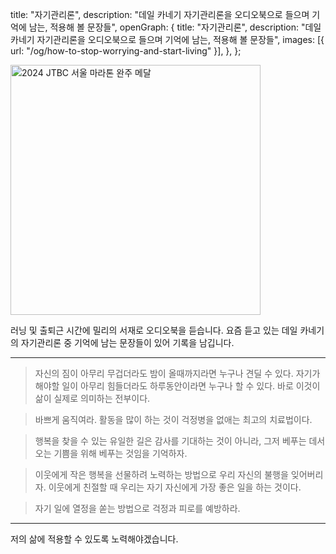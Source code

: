   title: "자기관리론",
  description:
    "데일 카네기 자기관리론을 오디오북으로 들으며 기억에 남는, 적용해 볼 문장들",
  openGraph: {
    title: "자기관리론",
    description:
      "데일 카네기 자기관리론을 오디오북으로 들으며 기억에 남는, 적용해 볼 문장들",
    images: [{ url: "/og/how-to-stop-worrying-and-start-living" }],
  },
};

<Image
  src="/images/how-to-stop-worrying-and-start-living/how-to-stop-worrying-and-start-living.jpeg"
  alt="2024 JTBC 서울 마라톤 완주 메달"
  width="400"
  height="400"
/>

러닝 및 출퇴근 시간에 밀리의 서재로 오디오북을 듣습니다.
요즘 듣고 있는 데일 카네기의 자기관리론 중 기억에 남는 문장들이 있어 기록을 남깁니다.

---

> 자신의 짐이 아무리 무겁더라도 밤이 올때까지라면 누구나 견딜 수 있다. 자기가 해야할 일이 아무리 힘들더라도 하루동안이라면 누구나 할 수 있다. 바로 이것이 삶이 실제로 의미하는 전부이다.

> 바쁘게 움직여라. 활동을 많이 하는 것이 걱정병을 없애는 최고의 치료법이다.

> 행복을 찾을 수 있는 유일한 길은 감사를 기대하는 것이 아니라, 그저 베푸는 데서 오는 기쁨을 위해 베푸는 것임을 기억하자.

> 이웃에게 작은 행복을 선물하려 노력하는 방법으로 우리 자신의 불행을 잊어버리자. 이웃에게 친절할 때 우리는 자기 자신에게 가장 좋은 일을 하는 것이다.

> 자기 일에 열정을 쏟는 방법으로 걱정과 피로를 예방하라.

---

저의 삶에 적용할 수 있도록 노력해야겠습니다.

